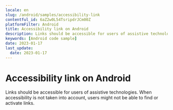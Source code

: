 ```yaml
---
locale: en
slug: /android/samples/accessibility-link
contentful_id: 6aZ2w0L54TsripdrJCm00Z
platformFilter: Android
title: Accessibility link on Android
description: Links should be accessible for users of assistive technologies.
keywords: [Android code sample]
date: 2023-01-17
last_update:
  date: 2023-01-17
---
```


# Accessibility link on Android

Links should be accessible for users of assistive technologies. When accessibility is not taken into account, users might not be able to find or activate links.

<CodeSample id="accessibility-link" locale="en" platform="android"/>
